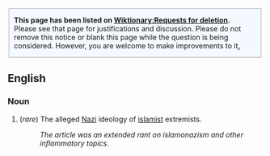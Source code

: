 <center>
<div name="Attention notice" class="boilerplate" id="attention" style="background-color: #F3F9FF; width: 95%; margin: 0 auto; padding: 0 10px 0 10px; text-align: left; border: 1px solid #AAAAAA; ">
'''This page has been listed on [[Wiktionary:Requests for deletion]].'''<br />
Please see that page for justifications and discussion. Please do not remove this notice or blank this page while the question is being considered. However, you are welcome to make improvements to it[[Template:Rfd|.]]
</div>
</center>

==English==

===Noun===
# (''rare'') The alleged [[Nazi]] ideology of [[islamist]] extremists.
#: ''The article was an extended rant on islamonazism and other inflammatory topics.''